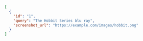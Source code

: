 ```json
[
  {
    "id": "1",
    "query": "The Hobbit Series blu ray",
    "screenshot_url": "https://example.com/images/hobbit.png"
  }
]
```
